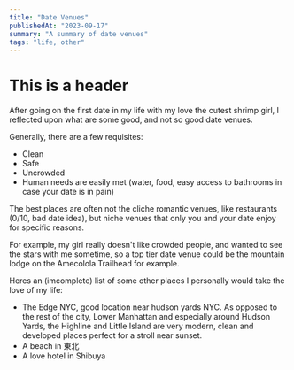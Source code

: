 ```yaml
---
title: "Date Venues"
publishedAt: "2023-09-17"
summary: "A summary of date venues"
tags: "life, other"
---
```


# This is a header

After going on the first date in my life with my love the cutest shrimp girl, I reflected upon what are some good, and not so good date venues.

Generally, there are a few requisites:
- Clean
- Safe
- Uncrowded
- Human needs are easily met (water, food, easy access to bathrooms in case your date is in pain)

The best places are often not the cliche romantic venues, like restaurants (0/10, bad date idea), but niche venues that only you and your date enjoy for specific reasons.


For example, my girl really doesn't like crowded people, and wanted to see the stars with me sometime, so a top tier date venue could be the mountain lodge on the Amecolola Trailhead for example.

Heres an (imcomplete) list of some other places I personally would take the love of my life:

- The Edge NYC, good location near hudson yards NYC. As opposed to the rest of the city, Lower Manhattan and especially around Hudson Yards, the Highline and Little Island are very modern, clean and developed places perfect for a stroll near sunset.
- A beach in 東北
- A love hotel in Shibuya
